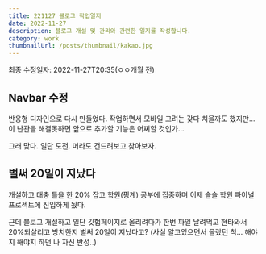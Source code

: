 ```yaml
---
title: 221127 블로그 작업일지
date: 2022-11-27
description: 블로그 개설 및 관리와 관련한 일지를 작성합니다.
category: work
thumbnailUrl: /posts/thumbnail/kakao.jpg
---
```


최종 수정일자: 2022-11-27T20:35(ㅇㅇ개월 전)

## Navbar 수정

반응형 디자인으로 다시 만들었다.
작업하면서 모바일 고려는 갖다 치울까도 했지만...
이 난관을 해결못하면 앞으로 추가할 기능은 어찌할 것인가...

그래 맞다. 일단 도전. 머라도 건드려보고 찾아보자.

## 벌써 20일이 지났다

개설하고 대충 틀을 한 20% 잡고 학원(핑계) 공부에 집중하며
이제 슬슬 학원 파이널 프로젝트에 진입하게 됬다.

근데 블로그 개설하고 일단 깃헙페이지로 올리려다가 한번 파일 날려먹고 현타와서
20%되살리고 방치한지 벌써 20일이 지났다고? (사실 알고있으면서 몰랐던 척... 해야지 해야지 하던 나 자신 반성..)
